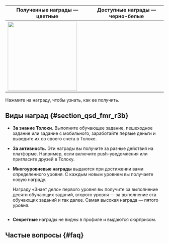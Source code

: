 
Полученные награды — цветные | Доступные награды — черно-белые
----- | -----
<img src="https://tlk-infra-front.azureedge.net/portal-static/uploaded/images/1677847629264/1677847629264_original_svg.svg" width="220px" alt="" /> | <Image width="220px" imageId="1676449035619" alt="" />

Нажмите на награду, чтобы узнать, как ее получить.

## Виды наград {#section_qsd_fmr_r3b}

- **За знание Толоки.** Выполните обучающее задание, пешеходное задание или задание с мобильного, заработайте первые деньги и выведите их со своего счета в Толоке.

- **За активность.** Эти награды вы получите за разные действия на платформе. Например, если включите push-уведомления или пригласите друзей в Толоку.

- **Многоуровневые награды** выдаются при достижении вами определенного уровня. С каждым новым уровнем вы получаете новую награду.

    <Cut title="Пример">

    Награду «Знает дело» первого уровня вы получите за выполнение десяти обучающих заданий, второго уровня — за выполнение ста обучающих заданий и так далее. Самая высокая награда — пятого уровня.

    <Image withBackground imageId="1677848464176" alt="" />

    </Cut>

- **Секретные** награды не видны в профиле и выдаются сюрпризом.

## Частые вопросы {#faq}

<FaqAchievementsCommon/>
